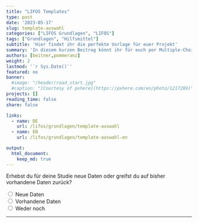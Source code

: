 ```yaml
---
title: "LIFOS Templates" 
type: post
date: '2023-05-17' 
slug: template-auswahl
categories: ["LIFOS Grundlagen", "LIFOS"] 
tags: ["Grundlagen", "Hilfsmittel"] 
subtitle: 'Hier findet ihr die perfekte Vorlage für euer Projekt'
summary: 'In diesem kurzen Beitrag könnt ihr für euch per Multiple-Choice Fragen herausfinden, welche LIFOS-Vorlage am ehesten geeignet ist für eure Projekte und Arbeiten.' 
authors: [beitner,pommeranz] 
weight: 2
lastmod: '`r Sys.Date()`'
featured: no
banner:
  #image: "/header/road_start.jpg"
  #caption: "[Courtesy of pxhere](https://pxhere.com/en/photo/1217289)"
projects: []
reading_time: false
share: false

links:
  - name: DE
    url: /lifos/grundlagen/template-auswahl
  - name: EN
    url: /lifos/grundlagen/template-auswahl-en

output:
  html_document:
    keep_md: true
---
```


<!-- Multiple Choice & Skript für Hide / Reveal & CSS für den Button-->
<script type="text/javascript">
  function Reveal(it, box) {<!--from www.java2s.com-->
    var vis = (box.checked) ? "block" : "none";
    document.getElementById(it).style.display = vis;
  }

  function Hide(it, box) {
    var vis = (box.checked) ? "none" : "none";
    document.getElementById(it).style.display = vis;
  }
</script>
<style>
input[type = reset] {
    background-color: transparent;
    background-repeat: no-repeat;
    border: none;
    cursor: pointer;
    overflow: hidden;
    outline: none;
      color: #00618f;
}
</style>

<!-- Erste Ebene -->
<form>
  <div id="divStart" style="display: block">
  Erhebst du für deine Studie neue Daten oder greifst du auf bisher vorhandene Daten zurück?
  
  <input type="radio" name="Wahl1" value="value1" onClick="Hide('divOldData', this); Hide('divHoppla',this); Hide('divReplikation', this); Hide('divKeineReplikation', this); Hide('divMetaanalyse', this); Hide('divSekundaeranalyse', this); Hide('divExperiment', this); Reveal('divNewData', this); Hide('divDeskriptiveStudien', this)" /> Neue Daten  
  <input type="radio" name="Wahl1" value="value2" onClick="Hide('divNewData', this); Hide('divHoppla',this); Hide('divReplikation', this); Hide('divKeineReplikation', this); Hide('divMetaanalyse', this); Hide('divSekundaeranalyse', this); Hide('divExperiment', this); Reveal('divOldData', this); Hide('divDeskriptiveStudien', this)" /> Vorhandene Daten    
  <input type="radio" name="Wahl1" value="value3" onClick="Hide('divNewData', this); Hide('divOldData',this); Hide('divReplikation', this); Hide('divKeineReplikation', this); Hide('divMetaanalyse', this); Hide('divSekundaeranalyse', this); Hide('divExperiment', this); Reveal('divHoppla', this); Hide('divDeskriptiveStudien', this)" /> Weder noch
  
  <hr>
  </div>
  
  <!-- Zweite Ebene -->
  <!-- Neue Daten -->
  <div id="divNewData" style="display: none">
  Ist deine Studie eine Replikationsstudie, das heißt, eine Wiederholung einer bereits existierenden Studie?
  
  <input type="radio" name="Wahl2a" value="value4" onClick=" Hide('divKeineReplikation', this); Hide('divHoppla', this); Hide('divMetaanalyse', this); Hide('divSekundaeranalyse', this); Hide('divExperiment', this); Reveal('divReplikation', this); Hide('divDeskriptiveStudien', this)" /> Ja<br>
  <input type="radio" name="Wahl2a" value="value5" onClick=" Hide('divReplikation', this); Hide('divHoppla', this); Hide('divMetaanalyse', this); Hide('divSekundaeranalyse', this); Hide('divExperiment', this); Reveal('divKeineReplikation', this); Hide('divDeskriptiveStudien', this)" /> Nein<br>
  <input type="radio" name="Wahl2a" value="value6" onClick=" Hide('divReplikation', this); Hide('divKeineReplikation', this); Hide('divMetaanalyse', this); Hide('divSekundaeranalyse', this); Hide('divExperiment', this); Reveal('divHoppla', this); Hide('divDeskriptiveStudien', this)" /> Weder noch<br>
  
  <hr>
  </div>
  
  <!-- Vorhandene Daten -->
  <div id="divOldData" style="display: none">
  Planst du, die Ergebnisse mehrerer Studien zusammenzufassen, um eine allgemeine Aussage zu treffen, oder möchtest du auf bestehende Datensets zurückgreifen, um neue Forschungsfragen zu beantworten?
  
  <input type="radio" name="Wahl2b" value="value7" onClick="Hide('divHoppla', this); Hide('divSekundaeranalyse', this); Hide('divReplikation', this); Hide('divKeineReplikation', this); Hide('divExperiment', this); Hide('divDeskriptiveStudien', this); Reveal('divMetaanalyse', this)" /> Mehrere Studien<br>
  <input type="radio" name="Wahl2b" value="value8" onClick="Hide('divHoppla', this); Hide('divMetaanalyse', this); Hide('divReplikation', this); Hide('divKeineReplikation', this); Hide('divExperiment', this); Hide('divDeskriptiveStudien', this); Reveal('divSekundaeranalyse', this)" /> Bestehendes Datenset<br>
  <input type="radio" name="Wahl2b" value="value9" onClick="Hide('divMetaanalyse', this); Hide('divSekundaeranalyse', this); Hide('divReplikation', this); Hide('divKeineReplikation', this); Hide('divExperiment', this); Hide('divDeskriptiveStudien', this); Reveal('divHoppla', this)" /> Weder noch<br>
  
  <hr>
  </div>
  
  <!-- Dritte Ebene - Neue Daten -->
  <!-- Replikationsstudie -->
  <div id="divReplikation" style="display: none">
Deine Antworten geben Hinweise darauf, dass deine Studie eine Replikationsstudie ist. Dafür steht folgendes Template zur Verfügung: 
  
  - Replication Studies
  
In dem vorgeschlagenen Template findest du die Replication Recipe Preregistration Vorlage von <a href="https://doi.org/10.1016/j.jesp.2013.10.005">Brandt et al. (2013)</a>, die optimal für Replikationen geeignet ist.
  
Ist ein Fehler unterlaufen?<input type ="reset" value="Hier klicken" onClick="Hide('divOldData', this); Hide('divNewData', this); Hide('divReplikation', this); Hide('divKeineReplikation', this); Hide('divMetaanalyse', this); Hide('divSekundaeranalyse', this); Hide('divExperiment', this); Hide('divDeskriptiveStudien', this); Hide('divHoppla', this)"/>um zum Anfang zurückzusetzen!
  </div>
  
  <!-- Keine Replikationsstudie -->
  <div id="divKeineReplikation" style="display: none">
Werden in Deiner Studie gezielt Veränderungen und Manipulationen an einer oder mehreren unabhängigen Variablen vorgenommen, um ihre Auswirkungen auf eine abhängige Variable zu untersuchen oder sollen lediglich Zusammenhänge zwischen Variablen beschrieben werden? 
  
  <input type="radio" name="Wahl3" value="value10" onClick="Hide('divHoppla', this); Hide('divDeskriptiveStudien', this); Reveal('divExperiment', this)" /> Manipulationen<br>
  <input type="radio" name="Wahl3" value="value11" onClick="Hide('divHoppla', this); Hide('divExperiment', this); Reveal('divDeskriptiveStudien', this)" /> Zusammenhänge<br>
  <input type="radio" name="Wahl3" value="value12" onClick="Hide('divExperiment', this); Hide('divDeskriptiveStudien', this); Reveal('divHoppla', this)" /> Weder noch<br>
  
  <hr>
  </div>
  
  <!-- Dritte Ebene - Alte Daten -->
  <!-- Meta-Analysen -->
  <div id="divMetaanalyse" style="display: none">
Deine Antworten geben Hinweise darauf, dass deine Studie  eine Meta-Analyse oder ein systematisches Review ist. Dafür steht folgendes Template zur Verfügung:
  
  - Meta-Analyses and Systematic Reviews
  
Im vorgeschlagenen Template befinden sich das Präregistrierungsformat von <a href="https://www.crd.york.ac.uk/prospero/">PROSPERO</a> sowie die <a href="http://prisma-statement.org">PRISMA-Leitlinien</a>. 
  
Ist ein Fehler unterlaufen?<input type ="reset" value="Hier klicken" onClick="Hide('divOldData', this); Hide('divNewData', this); Hide('divReplikation', this); Hide('divKeineReplikation', this); Hide('divMetaanalyse', this); Hide('divSekundaeranalyse', this); Hide('divExperiment', this); Hide('divDeskriptiveStudien', this); Hide('divHoppla', this)"/>um zum Anfang zurückzusetzen!
  </div>
  
  <!-- Sekundäranalyse -->
  <div id="divSekundaeranalyse" style="display: none">
Deine Antworten geben Hinweise darauf, dass du in deiner Studie eine Sekundärdatenanalyse anhand eines oder mehrerer bestehenden Datensets durchführst. Dafür steht folgendes Template zur Verfügung:
  
  - Secondary Data Analaysis
  
In dem vorgeschlagenen Template findest du eine spezifische Präregistrierungsvorlage mit Fokus auf sekundäre Datenanalysen. Darüber hinaus wird kein Ordner für Daten angelegt und es werden spezifsiche Hinweise im ReadMe gegeben, was bei einer Sekundärdatenanalyse zu beachten ist.
  
Ist ein Fehler unterlaufen?<input type ="reset" value="Hier klicken" onClick="Hide('divOldData', this); Hide('divNewData', this); Hide('divReplikation', this); Hide('divKeineReplikation', this); Hide('divMetaanalyse', this); Hide('divSekundaeranalyse', this); Hide('divExperiment', this); Hide('divDeskriptiveStudien', this); Hide('divHoppla', this)"/>um zum Anfang zurückzusetzen!
  </div>
  
  <!-- Vierte Ebene Ebene - Keine Replikation -->
  <!-- Experiment -->
  <div id="divExperiment" style="display: none">
In deiner Studie erhebst du Daten mit Hilfe eines behavioralen Experimentes. Dafür stehen die folgenden beiden Templates zur Verfügung:
  
  - Behavioral Experiments BSc
  - Behavioral Experiments MSc
  
Beide Templates sind für Verhaltensexperimente optimal geeignet und unterscheiden sich hinsichtlich der bereit gestellen Präreregistrierungsvorlagen. Im BSc Template findet sich nur die AsPredicted Preregistration Vorlage, wohingegen im MSc Template drei Preregistration Vorlagen zu finden sind: AsPredicted, OSF Standard Preregistration Template, und die PRP-QUANT Vorlage – die zwei letzteren sind ausführlicher. Für Studierende, unabhängig ob BSc und MSc, die mit ihren Betreuer*innen besprochen haben, die OSF Preregistration Vorlage zu verwenden, wird das Behavioral Experiments MSc Template empfohlen. 
  
Ist ein Fehler unterlaufen?<input type ="reset" value="Hier klicken" onClick="Hide('divOldData', this); Hide('divNewData', this); Hide('divReplikation', this); Hide('divKeineReplikation', this); Hide('divMetaanalyse', this); Hide('divSekundaeranalyse', this); Hide('divExperiment', this); Hide('divDeskriptiveStudien', this); Hide('divHoppla', this)"/>um zum Anfang zurückzusetzen!
  </div>
  
  <!-- Deskriptive Studien -->
  <div id="divDeskriptiveStudien" style="display: none">
In deiner Studie untersuchst du bestehende Zusammenhänge ohne eine aktive experimente Manipulation. Dafür stehen die folgenden beiden Templates zur Verfügung: 
  
  - Correlative and Descriptive Studies - BSc
  - Correlative and Descriptive Studies - MSc

Beide Templates sind für diese Art von Studie optimal geeignet und unterscheiden sich hinsichtlich der bereit gestellen Präreregistrierungsvorlagen. Im BSc Template findet sich nur die AsPredicted Preregistration Vorlage, wohingegen im MSc Template drei Preregistration Vorlagen zu finden sind: AsPredicted, OSF Standard Preregistration Template, und die PRP-QUANT Vorlage – die zwei letzteren sind ausführlicher. Für Studierende, unabhängig ob BSc und MSc, die mit ihren Betreuer*innen besprochen haben, die OSF Preregistration Vorlage zu verwenden, wird das Behavioral Experiments MSc Template empfohlen. 
  
Ist ein Fehler unterlaufen?<input type ="reset" value="Hier klicken" onClick="Hide('divOldData', this); Hide('divNewData', this); Hide('divReplikation', this); Hide('divKeineReplikation', this); Hide('divMetaanalyse', this); Hide('divSekundaeranalyse', this); Hide('divExperiment', this); Hide('divDeskriptiveStudien', this); Hide('divHoppla', this)"/>um zum Anfang zurückzusetzen!
  </div>
  
  <!-- Der Joker - Der Hoppla-Text -->
  <div id="divHoppla" style="display: none">
  <b>Hoppla</b>, da ging wohl etwas schief! Im Falle eines Missverständnisses bitten wir dich, die Entscheidungsshilfe nochmal durchzuführen. Aber sollte deine Art von Studie in unserer Entscheidungshilfe und somit auch unseren Templates nicht vorhanden sein, bitten wir um Entschuldigung. Kontaktiere uns doch unter <a href="mailto:lifos@uni-frankfurt.de">LIFOS@uni-frankfurt.de</a> und wir helfen dir persönlich dabei, das passende Template für dich zu finden. Und wer weiß, vielleicht kannst du uns ja dabei helfen, ein neues Template für deine Art von Studie zu erstellen! :) 
  
  Ist ein Fehler unterlaufen?<input type ="reset" value="Hier klicken" onClick="Hide('divOldData', this); Hide('divNewData', this); Hide('divReplikation', this); Hide('divKeineReplikation', this); Hide('divMetaanalyse', this); Hide('divSekundaeranalyse', this); Hide('divExperiment', this); Hide('divDeskriptiveStudien', this); Hide('divHoppla', this)"/>um zum Anfang zurückzusetzen!
  </div>
</form>
